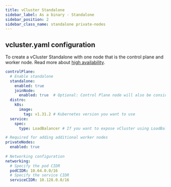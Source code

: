 ```yaml
---
title: vCluster Standalone
sidebar_label: As a binary - Standalone
sidebar_position: 2
sidebar_class_name: standalone private-nodes
---
```




<TenancySupport standalone="true" />

<Standalone />

## vcluster.yaml configuration

To create a vCluster Standalone with one node that is the control plane and worker node. Read more about [high availability](./high-availability).

```yaml title="Enable standalone"
controlPlane:
  # Enable standalone
  standalone:
    enabled: true
    joinNode:
      enabled: true  # Optional: Control Plane node will also be considered a worker node 
  distro:
    k8s:
      image:
        tag: v1.31.2 # Kubernetes version you want to use
  service:
    spec:
      type: LoadBalancer # If you want to expose vCluster using LoadBalancer (Recommended option)

# Required for adding additional worker nodes
privateNodes: 
  enabled: true
  
# Networking configuration
networking:
  # Specify the pod CIDR
  podCIDR: 10.64.0.0/16
  # Specify the service CIDR
  serviceCIDR: 10.128.0.0/16
```



<PrivateNodeLimitations />
